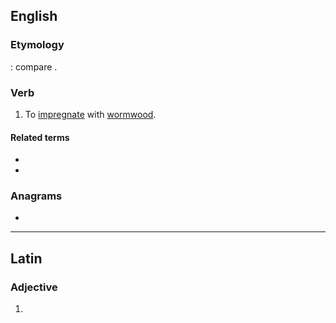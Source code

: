 ==English==

===Etymology===
{{etyl|la|en}} {{m|la|absinthium}}: compare {{m|la|absinthiatus}}.

===Verb===
{{en-verb}}

# To [[impregnate]] with [[wormwood]].

====Related terms====
* {{l|en|absinth}}
* {{l|en|absinthe}}

===Anagrams===
* {{anagrams|en|a=aabehiinstt|inhabitates}}

----

==Latin==

===Adjective===
{{la-adj-form|absinthiāte}}

# {{inflection of|la|absinthiātus||voc|m|s}}